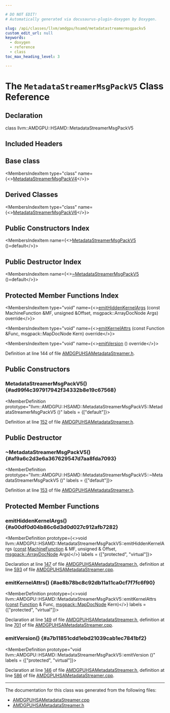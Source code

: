 ```yaml
---

# DO NOT EDIT!
# Automatically generated via docusaurus-plugin-doxygen by Doxygen.

slug: /api/classes/llvm/amdgpu/hsamd/metadatastreamermsgpackv5
custom_edit_url: null
keywords:
  - doxygen
  - reference
  - class
toc_max_heading_level: 3

---
```





# The `MetadataStreamerMsgPackV5` Class Reference

<DoxygenPage pluginConfig={pluginConfig}>



## Declaration

<CodeBlock>class llvm::AMDGPU::HSAMD::MetadataStreamerMsgPackV5</CodeBlock>

## Included Headers

<IncludesList>
<IncludesListItem
  filePath="Target/AMDGPU/AMDGPUHSAMetadataStreamer.h"
  permalink="/docs/api/files/lib/lib/target/lib/target/amdgpu/amdgpuhsametadatastreamer-h"
  isLocal="true" />
</IncludesList>

## Base class

<MembersIndex>

<MembersIndexItem
  type="class"
  name={<><a href="/docs/api/classes/llvm/amdgpu/hsamd/metadatastreamermsgpackv4">MetadataStreamerMsgPackV4</a></>}>
</MembersIndexItem>

</MembersIndex>

## Derived Classes

<MembersIndex>

<MembersIndexItem
  type="class"
  name={<><a href="/docs/api/classes/llvm/amdgpu/hsamd/metadatastreamermsgpackv6">MetadataStreamerMsgPackV6</a></>}>
</MembersIndexItem>

</MembersIndex>

## Public Constructors Index

<MembersIndex>

<MembersIndexItem
  name={<><a href="#ad99f4c397917942f34332b8e19c67568">MetadataStreamerMsgPackV5</a> ()=default</>}>
</MembersIndexItem>

</MembersIndex>

## Public Destructor Index

<MembersIndex>

<MembersIndexItem
  name={<><a href="#af9a6c2d3e6a367629547d7aa8fda7093">~MetadataStreamerMsgPackV5</a> ()=default</>}>
</MembersIndexItem>

</MembersIndex>

## Protected Member Functions Index

<MembersIndex>

<MembersIndexItem
  type="void"
  name={<><a href="#a00df0d04b86c6d3d0d027c912afb7282">emitHiddenKernelArgs</a> (const MachineFunction &amp;MF, unsigned &amp;Offset, msgpack::ArrayDocNode Args) override</>}>
</MembersIndexItem>

<MembersIndexItem
  type="void"
  name={<><a href="#ae8b78bc8c92db11a11ca0cf7f7fc6f90">emitKernelAttrs</a> (const Function &amp;Func, msgpack::MapDocNode Kern) override</>}>
</MembersIndexItem>

<MembersIndexItem
  type="void"
  name={<><a href="#a7b11851cdd1ebd21039cab1ec7841bf2">emitVersion</a> () override</>}>
</MembersIndexItem>

</MembersIndex>


Definition at line 144 of file <a href="/docs/api/files/lib/lib/target/lib/target/amdgpu/amdgpuhsametadatastreamer-h">AMDGPUHSAMetadataStreamer.h</a>.

<SectionDefinition>

## Public Constructors

### MetadataStreamerMsgPackV5() {#ad99f4c397917942f34332b8e19c67568}

<MemberDefinition
  prototype="llvm::AMDGPU::HSAMD::MetadataStreamerMsgPackV5::MetadataStreamerMsgPackV5 ()"
  labels = {["default"]}>

Definition at line <a href="/docs/api/files/lib/lib/target/lib/target/amdgpu/amdgpuhsametadatastreamer-h/#l00152">152</a> of file <a href="/docs/api/files/lib/lib/target/lib/target/amdgpu/amdgpuhsametadatastreamer-h">AMDGPUHSAMetadataStreamer.h</a>.
</MemberDefinition>

</SectionDefinition>

<SectionDefinition>

## Public Destructor

### ~MetadataStreamerMsgPackV5() {#af9a6c2d3e6a367629547d7aa8fda7093}

<MemberDefinition
  prototype="llvm::AMDGPU::HSAMD::MetadataStreamerMsgPackV5::~MetadataStreamerMsgPackV5 ()"
  labels = {["default"]}>

Definition at line <a href="/docs/api/files/lib/lib/target/lib/target/amdgpu/amdgpuhsametadatastreamer-h/#l00153">153</a> of file <a href="/docs/api/files/lib/lib/target/lib/target/amdgpu/amdgpuhsametadatastreamer-h">AMDGPUHSAMetadataStreamer.h</a>.
</MemberDefinition>

</SectionDefinition>

<SectionDefinition>

## Protected Member Functions

### emitHiddenKernelArgs() {#a00df0d04b86c6d3d0d027c912afb7282}

<MemberDefinition
  prototype={<>void llvm::AMDGPU::HSAMD::MetadataStreamerMsgPackV5::emitHiddenKernelArgs (<a href="/docs/api/files/lib/lib/target/lib/target/aarch64/aarch64promoteconstant-cpp/#a90f8350fecae261c25be85d38b451bff">const</a> <a href="/docs/api/classes/llvm/machinefunction">MachineFunction</a> &amp; MF, unsigned &amp; Offset, <a href="/docs/api/classes/llvm/msgpack/arraydocnode">msgpack::ArrayDocNode</a> Args)</>}
  labels = {["protected", "virtual"]}>

Declaration at line <a href="/docs/api/files/lib/lib/target/lib/target/amdgpu/amdgpuhsametadatastreamer-h/#l00147">147</a> of file <a href="/docs/api/files/lib/lib/target/lib/target/amdgpu/amdgpuhsametadatastreamer-h">AMDGPUHSAMetadataStreamer.h</a>, definition at line <a href="/docs/api/files/lib/lib/target/lib/target/amdgpu/amdgpuhsametadatastreamer-cpp/#l00593">593</a> of file <a href="/docs/api/files/lib/lib/target/lib/target/amdgpu/amdgpuhsametadatastreamer-cpp">AMDGPUHSAMetadataStreamer.cpp</a>.
</MemberDefinition>

### emitKernelAttrs() {#ae8b78bc8c92db11a11ca0cf7f7fc6f90}

<MemberDefinition
  prototype={<>void llvm::AMDGPU::HSAMD::MetadataStreamerMsgPackV5::emitKernelAttrs (<a href="/docs/api/files/lib/lib/target/lib/target/aarch64/aarch64promoteconstant-cpp/#a90f8350fecae261c25be85d38b451bff">const</a> <a href="/docs/api/classes/llvm/function">Function</a> &amp; Func, <a href="/docs/api/classes/llvm/msgpack/mapdocnode">msgpack::MapDocNode</a> Kern)</>}
  labels = {["protected", "virtual"]}>

Declaration at line <a href="/docs/api/files/lib/lib/target/lib/target/amdgpu/amdgpuhsametadatastreamer-h/#l00149">149</a> of file <a href="/docs/api/files/lib/lib/target/lib/target/amdgpu/amdgpuhsametadatastreamer-h">AMDGPUHSAMetadataStreamer.h</a>, definition at line <a href="/docs/api/files/lib/lib/target/lib/target/amdgpu/amdgpuhsametadatastreamer-cpp/#l00701">701</a> of file <a href="/docs/api/files/lib/lib/target/lib/target/amdgpu/amdgpuhsametadatastreamer-cpp">AMDGPUHSAMetadataStreamer.cpp</a>.
</MemberDefinition>

### emitVersion() {#a7b11851cdd1ebd21039cab1ec7841bf2}

<MemberDefinition
  prototype="void llvm::AMDGPU::HSAMD::MetadataStreamerMsgPackV5::emitVersion ()"
  labels = {["protected", "virtual"]}>

Declaration at line <a href="/docs/api/files/lib/lib/target/lib/target/amdgpu/amdgpuhsametadatastreamer-h/#l00146">146</a> of file <a href="/docs/api/files/lib/lib/target/lib/target/amdgpu/amdgpuhsametadatastreamer-h">AMDGPUHSAMetadataStreamer.h</a>, definition at line <a href="/docs/api/files/lib/lib/target/lib/target/amdgpu/amdgpuhsametadatastreamer-cpp/#l00586">586</a> of file <a href="/docs/api/files/lib/lib/target/lib/target/amdgpu/amdgpuhsametadatastreamer-cpp">AMDGPUHSAMetadataStreamer.cpp</a>.
</MemberDefinition>

</SectionDefinition>

<hr/>

The documentation for this class was generated from the following files:

<ul>
<li><a href="/docs/api/files/lib/lib/target/lib/target/amdgpu/amdgpuhsametadatastreamer-cpp">AMDGPUHSAMetadataStreamer.cpp</a></li>
<li><a href="/docs/api/files/lib/lib/target/lib/target/amdgpu/amdgpuhsametadatastreamer-h">AMDGPUHSAMetadataStreamer.h</a></li>
</ul>

</DoxygenPage>

